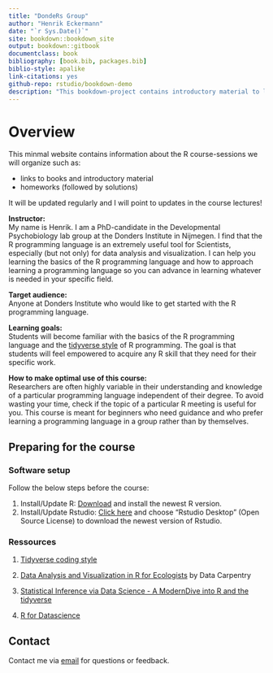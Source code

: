 ```yaml
--- 
title: "DondeRs Group"
author: "Henrik Eckermann"
date: "`r Sys.Date()`"
site: bookdown::bookdown_site
output: bookdown::gitbook
documentclass: book
bibliography: [book.bib, packages.bib]
biblio-style: apalike
link-citations: yes
github-repo: rstudio/bookdown-demo
description: "This bookdown-project contains introductory material to learn the R programming language"
---
```


# Overview

This minmal website contains information about the R course-sessions we will organize such as:  

- links to books and introductory material
- homeworks (followed by solutions) 

It will be updated regularly and I will point to updates in the course lectures! 

**Instructor:**  
My name is Henrik. I am a PhD-candidate in the Developmental Psychobiology lab group at the Donders Institute in Nijmegen. I find that the R programming language is an extremely useful tool for Scientists, especially (but not only) for data analysis and visualization. I can help you learning the basics of the R programming language and how to approach learning a programming language so you can advance in learning whatever is needed in your specific field. 


**Target audience:**  
Anyone at Donders Institute who would like to get started with the R programming language.  

**Learning goals:**  
Students will become familiar with the basics of the R programming language and the [tidyverse style](https://style.tidyverse.org/) of R programming. The goal is that students will feel empowered to acquire any R skill that they need for their specific work.

**How to make optimal use of this course:**  
Researchers are often highly variable in their understanding and knowledge of a particular programming language independent of their degree. To avoid wasting your time, check if the topic of a particular R meeting is useful for you. This course is meant for beginners who need guidance and who prefer learning a programming language in a group rather than by themselves. 



## Preparing for the course


### Software setup


Follow the below steps before the course:

1. Install/Update R: [Download](https://cran.r-project.org) and install the newest R version. 
2. Install/Update Rstudio: [Click here](https://www.rstudio.com/products/rstudio/download/) and choose "Rstudio Desktop" (Open Source License) to download the newest version of Rstudio. 


### Ressources

1. [Tidyverse coding style](https://style.tidyverse.org/index.html)

2. [Data Analysis and Visualization in R for Ecologists](https://datacarpentry.org/R-ecology-lesson/) by Data Carpentry 
3. [Statistical Inference via Data Science - A ModernDive into R and the tidyverse](https://moderndive.com/index.html)
4. [R for Datascience](https://r4ds.had.co.nz/)



## Contact  
Contact me via [email](mailto:henrikeckermann87@gmail.com) for questions or feedback.




